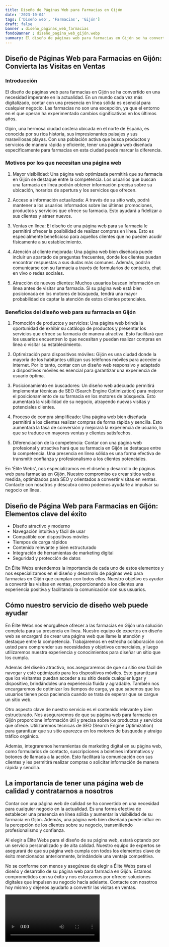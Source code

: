 ```yaml
---
title: Diseño de Páginas Web para Farmacias en Gijón
date: '2023-10-04'
tags: ['Diseño web', 'Farmacias', 'Gijón']
draft: false
banner : diseño_paginas_web_farmacias
fondoBanner : diseño_pagina_web_gijón.webp
summary: El diseño de páginas web para farmacias en Gijón se ha convertido en una necesidad imperante en la actualidad. En un mundo cada vez más digitalizado, contar con una presencia en línea sólida es esencial para cualquier negocio. Las farmacias no son una excepción, ya que el entorno en el que operan ha experimentado cambios significativos en los últimos años. 
---
```


## Diseño de Páginas Web para Farmacias en Gijón: Convierta las Visitas en Ventas

### Introducción

El diseño de páginas web para farmacias en Gijón se ha convertido en una necesidad imperante en la actualidad. En un mundo cada vez más digitalizado, contar con una presencia en línea sólida es esencial para cualquier negocio. Las farmacias no son una excepción, ya que el entorno en el que operan ha experimentado cambios significativos en los últimos años. 

Gijón, una hermosa ciudad costera ubicada en el norte de España, es conocida por su rica historia, sus impresionantes paisajes y sus maravillosas playas. Con una población activa que busca productos y servicios de manera rápida y eficiente, tener una página web diseñada específicamente para farmacias en esta ciudad puede marcar la diferencia.

### Motivos por los que necesitan una página web

1. Mayor visibilidad: Una página web optimizada permitirá que su farmacia en Gijón se destaque entre la competencia. Los usuarios que buscan una farmacia en línea podrán obtener información precisa sobre su ubicación, horarios de apertura y los servicios que ofrecen.

2. Acceso a información actualizada: A través de su sitio web, podrá mantener a los usuarios informados sobre las últimas promociones, productos y servicios que ofrece su farmacia. Esto ayudará a fidelizar a sus clientes y atraer nuevos.

3. Ventas en línea: El diseño de una página web para su farmacia le permitirá ofrecer la posibilidad de realizar compras en línea. Esto es especialmente beneficioso para aquellos clientes que no pueden acudir físicamente a su establecimiento.

4. Atención al cliente mejorada: Una página web bien diseñada puede incluir un apartado de preguntas frecuentes, donde los clientes puedan encontrar respuestas a sus dudas más comunes. Además, podrán comunicarse con su farmacia a través de formularios de contacto, chat en vivo o redes sociales.

5. Atracción de nuevos clientes: Muchos usuarios buscan información en línea antes de visitar una farmacia. Si su página web está bien posicionada en los motores de búsqueda, tendrá una mayor probabilidad de captar la atención de estos clientes potenciales.

### Beneficios del diseño web para su farmacia en Gijón

1. Promoción de productos y servicios: Una página web brinda la oportunidad de exhibir su catálogo de productos y presentar los servicios que ofrece su farmacia de manera atractiva. Esto facilitará que los usuarios encuentren lo que necesitan y puedan realizar compras en línea o visitar su establecimiento.

2. Optimización para dispositivos móviles: Gijón es una ciudad donde la mayoría de los habitantes utilizan sus teléfonos móviles para acceder a internet. Por lo tanto, contar con un diseño web responsivo y adaptado a dispositivos móviles es esencial para garantizar una experiencia de usuario óptima.

3. Posicionamiento en buscadores: Un diseño web adecuado permitirá implementar técnicas de SEO (Search Engine Optimization) para mejorar el posicionamiento de su farmacia en los motores de búsqueda. Esto aumentará la visibilidad de su negocio, atrayendo nuevas visitas y potenciales clientes.

4. Proceso de compra simplificado: Una página web bien diseñada permitirá a los clientes realizar compras de forma rápida y sencilla. Esto aumentará la tasa de conversión y mejorará la experiencia de usuario, lo que se traduce en mayores ventas y clientes satisfechos.

5. Diferenciación de la competencia: Contar con una página web profesional y atractiva hará que su farmacia en Gijón se destaque entre la competencia. Una presencia en línea sólida es una forma efectiva de transmitir confianza y profesionalismo a los clientes potenciales.

En 'Élite Webs', nos especializamos en el diseño y desarrollo de páginas web para farmacias en Gijón. Nuestro compromiso es crear sitios web a medida, optimizados para SEO y orientados a convertir visitas en ventas. Contacte con nosotros y descubra cómo podemos ayudarle a impulsar su negocio en línea.

<GifSeo />

<Cta />

## Diseño de Página Web para Farmacias en Gijón: Elementos clave del éxito

- Diseño atractivo y moderno
- Navegación intuitiva y fácil de usar
- Compatible con dispositivos móviles
- Tiempos de carga rápidos
- Contenido relevante y bien estructurado
- Integración de herramientas de marketing digital
- Seguridad y protección de datos

En Élite Webs entendemos la importancia de cada uno de estos elementos y nos especializamos en el diseño y desarrollo de páginas web para farmacias en Gijón que cumplan con todos ellos. Nuestro objetivo es ayudar a convertir las visitas en ventas, proporcionando a los clientes una experiencia positiva y facilitando la comunicación con sus usuarios.

## Cómo nuestro servicio de diseño web puede ayudar

En Élite Webs nos enorgullece ofrecer a las farmacias en Gijón una solución completa para su presencia en línea. Nuestro equipo de expertos en diseño web se encargará de crear una página web que llame la atención y destaque entre la competencia. Trabajaremos en estrecha colaboración con usted para comprender sus necesidades y objetivos comerciales, y luego utilizaremos nuestra experiencia y conocimientos para diseñar un sitio que los cumpla.

Además del diseño atractivo, nos aseguraremos de que su sitio sea fácil de navegar y esté optimizado para los dispositivos móviles. Esto garantizará que los visitantes puedan acceder a su sitio desde cualquier lugar y dispositivo, brindándoles una experiencia fluida y agradable. También nos encargaremos de optimizar los tiempos de carga, ya que sabemos que los usuarios tienen poca paciencia cuando se trata de esperar que se cargue un sitio web.

Otro aspecto clave de nuestro servicio es el contenido relevante y bien estructurado. Nos aseguraremos de que su página web para farmacia en Gijón proporcione información útil y precisa sobre los productos y servicios que ofrece. Utilizaremos técnicas de SEO (Search Engine Optimization) para garantizar que su sitio aparezca en los motores de búsqueda y atraiga tráfico orgánico.

Además, integraremos herramientas de marketing digital en su página web, como formularios de contacto, suscripciones a boletines informativos y botones de llamada a la acción. Esto facilitará la comunicación con sus clientes y les permitirá realizar compras o solicitar información de manera rápida y sencilla.

## La importancia de tener una página web de calidad y contratarnos a nosotros

Contar con una página web de calidad se ha convertido en una necesidad para cualquier negocio en la actualidad. Es una forma efectiva de establecer una presencia en línea sólida y aumentar la visibilidad de su farmacia en Gijón. Además, una página web bien diseñada puede influir en la percepción de los clientes sobre su negocio, transmitiendo profesionalismo y confianza.

Al elegir a Élite Webs para el diseño de su página web, estará optando por un servicio personalizado y de alta calidad. Nuestro equipo de expertos se asegurará de que su página web cumpla con todos los elementos clave de éxito mencionados anteriormente, brindándole una ventaja competitiva.

No se conforme con menos y asegúrese de elegir a Élite Webs para el diseño y desarrollo de su página web para farmacia en Gijón. Estamos comprometidos con su éxito y nos esforzamos por ofrecer soluciones digitales que impulsen su negocio hacia adelante. Contacte con nosotros hoy mismo y déjenos ayudarlo a convertir las visitas en ventas.

<Video />

<CtaBot job='Farmacias' city='Gijón'/>

<Gmaps query='Gijón+españa+maps' />